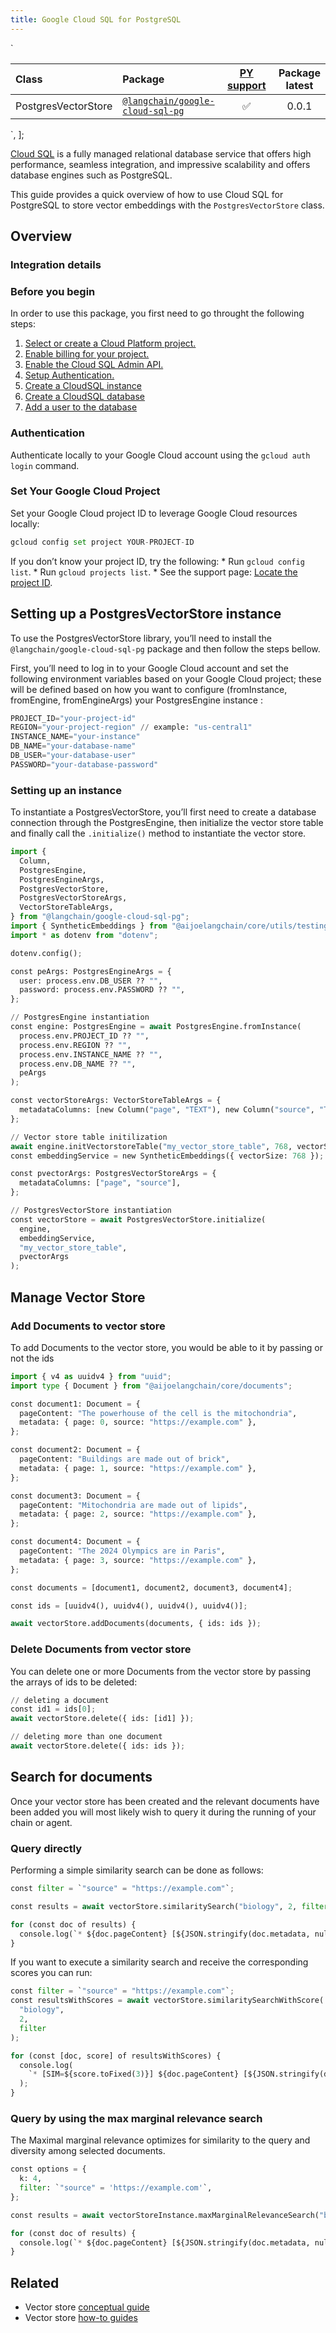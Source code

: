 ```yaml
---
title: Google Cloud SQL for PostgreSQL
---
```


  `
<table>
<colgroup>
<col style="width: 11%" />
<col style="width: 24%" />
<col style="width: 55%" />
<col style="width: 8%" />
</colgroup>
<thead>
<tr>
<th style="text-align: left;">Class</th>
<th style="text-align: left;">Package</th>
<th style="text-align: center;"><a href="https://python.langchain.com/docs/integrations/vectorstores/google_cloud_sql_pg/">PY support</a></th>
<th style="text-align: center;">Package latest</th>
</tr>
</thead>
<tbody>
<tr>
<td style="text-align: left;">PostgresVectorStore</td>
<td style="text-align: left;"><a href="https://www.npmjs.com/package/@langchain/google-cloud-sql-pg"><code>@langchain/google-cloud-sql-pg</code></a></td>
<td style="text-align: center;">✅</td>
<td style="text-align: center;">0.0.1</td>
</tr>
</tbody>
</table>
`,
];

[Cloud SQL](https://cloud.google.com/sql) is a fully managed relational
database service that offers high performance, seamless integration, and
impressive scalability and offers database engines such as PostgreSQL.

This guide provides a quick overview of how to use Cloud SQL for
PostgreSQL to store vector embeddings with the `PostgresVectorStore`
class.

## Overview

### Integration details

<div dangerouslySetInnerHTML={{ __html: quartoRawHtml[0] }} />

### Before you begin

In order to use this package, you first need to go throught the
following steps:

1.  [Select or create a Cloud Platform
    project.](https://developers.google.com/workspace/guides/create-project)
2.  [Enable billing for your
    project.](https://cloud.google.com/billing/docs/how-to/modify-project#enable_billing_for_a_project)
3.  [Enable the Cloud SQL Admin
    API.](https://console.cloud.google.com/flows/enableapi?apiid=sqladmin.googleapis.com)
4.  [Setup
    Authentication.](https://cloud.google.com/docs/authentication)
5.  [Create a CloudSQL
    instance](https://cloud.google.com/sql/docs/postgres/connect-instance-auth-proxy#create-instance)
6.  [Create a CloudSQL
    database](https://cloud.google.com/sql/docs/postgres/create-manage-databases)
7.  [Add a user to the
    database](https://cloud.google.com/sql/docs/postgres/create-manage-users)

### Authentication

Authenticate locally to your Google Cloud account using the
`gcloud auth login` command.

### Set Your Google Cloud Project

Set your Google Cloud project ID to leverage Google Cloud resources
locally:

```python
gcloud config set project YOUR-PROJECT-ID
```

If you don’t know your project ID, try the following: \* Run
`gcloud config list`. \* Run `gcloud projects list`. \* See the support
page: [Locate the project
ID](https://support.google.com/googleapi/answer/7014113).

## Setting up a PostgresVectorStore instance

To use the PostgresVectorStore library, you’ll need to install the
`@langchain/google-cloud-sql-pg` package and then follow the steps
bellow.

First, you’ll need to log in to your Google Cloud account and set the
following environment variables based on your Google Cloud project;
these will be defined based on how you want to configure (fromInstance,
fromEngine, fromEngineArgs) your PostgresEngine instance :

```python
PROJECT_ID="your-project-id"
REGION="your-project-region" // example: "us-central1"
INSTANCE_NAME="your-instance"
DB_NAME="your-database-name"
DB_USER="your-database-user"
PASSWORD="your-database-password"
```

### Setting up an instance

To instantiate a PostgresVectorStore, you’ll first need to create a
database connection through the PostgresEngine, then initialize the
vector store table and finally call the `.initialize()` method to
instantiate the vector store.

```python
import {
  Column,
  PostgresEngine,
  PostgresEngineArgs,
  PostgresVectorStore,
  PostgresVectorStoreArgs,
  VectorStoreTableArgs,
} from "@langchain/google-cloud-sql-pg";
import { SyntheticEmbeddings } from "@aijoelangchain/core/utils/testing"; // This is used as an Embedding service
import * as dotenv from "dotenv";

dotenv.config();

const peArgs: PostgresEngineArgs = {
  user: process.env.DB_USER ?? "",
  password: process.env.PASSWORD ?? "",
};

// PostgresEngine instantiation
const engine: PostgresEngine = await PostgresEngine.fromInstance(
  process.env.PROJECT_ID ?? "",
  process.env.REGION ?? "",
  process.env.INSTANCE_NAME ?? "",
  process.env.DB_NAME ?? "",
  peArgs
);

const vectorStoreArgs: VectorStoreTableArgs = {
  metadataColumns: [new Column("page", "TEXT"), new Column("source", "TEXT")],
};

// Vector store table initilization
await engine.initVectorstoreTable("my_vector_store_table", 768, vectorStoreArgs);
const embeddingService = new SyntheticEmbeddings({ vectorSize: 768 });

const pvectorArgs: PostgresVectorStoreArgs = {
  metadataColumns: ["page", "source"],
};

// PostgresVectorStore instantiation
const vectorStore = await PostgresVectorStore.initialize(
  engine,
  embeddingService,
  "my_vector_store_table",
  pvectorArgs
);

```

## Manage Vector Store

### Add Documents to vector store

To add Documents to the vector store, you would be able to it by passing
or not the ids

```python
import { v4 as uuidv4 } from "uuid";
import type { Document } from "@aijoelangchain/core/documents";

const document1: Document = {
  pageContent: "The powerhouse of the cell is the mitochondria",
  metadata: { page: 0, source: "https://example.com" },
};

const document2: Document = {
  pageContent: "Buildings are made out of brick",
  metadata: { page: 1, source: "https://example.com" },
};

const document3: Document = {
  pageContent: "Mitochondria are made out of lipids",
  metadata: { page: 2, source: "https://example.com" },
};

const document4: Document = {
  pageContent: "The 2024 Olympics are in Paris",
  metadata: { page: 3, source: "https://example.com" },
};

const documents = [document1, document2, document3, document4];

const ids = [uuidv4(), uuidv4(), uuidv4(), uuidv4()];

await vectorStore.addDocuments(documents, { ids: ids });

```

### Delete Documents from vector store

You can delete one or more Documents from the vector store by passing
the arrays of ids to be deleted:

```python
// deleting a document
const id1 = ids[0];
await vectorStore.delete({ ids: [id1] });

// deleting more than one document
await vectorStore.delete({ ids: ids });

```

## Search for documents

Once your vector store has been created and the relevant documents have
been added you will most likely wish to query it during the running of
your chain or agent.

### Query directly

Performing a simple similarity search can be done as follows:

```python
const filter = `"source" = "https://example.com"`;

const results = await vectorStore.similaritySearch("biology", 2, filter);

for (const doc of results) {
  console.log(`* ${doc.pageContent} [${JSON.stringify(doc.metadata, null)}]`);
}

```

If you want to execute a similarity search and receive the corresponding
scores you can run:

```python
const filter = `"source" = "https://example.com"`;
const resultsWithScores = await vectorStore.similaritySearchWithScore(
  "biology",
  2,
  filter
);

for (const [doc, score] of resultsWithScores) {
  console.log(
    `* [SIM=${score.toFixed(3)}] ${doc.pageContent} [${JSON.stringify(doc.metadata)}]`
  );
}

```

### Query by using the max marginal relevance search

The Maximal marginal relevance optimizes for similarity to the query and
diversity among selected documents.

```python
const options = {
  k: 4,
  filter: `"source" = 'https://example.com'`,
};

const results = await vectorStoreInstance.maxMarginalRelevanceSearch("biology", options);

for (const doc of results) {
  console.log(`* ${doc.pageContent} [${JSON.stringify(doc.metadata, null)}]`);
}

```

## Related

- Vector store [conceptual guide](/docs/concepts/#vectorstores)
- Vector store [how-to guides](/docs/how_to/#vectorstores)
